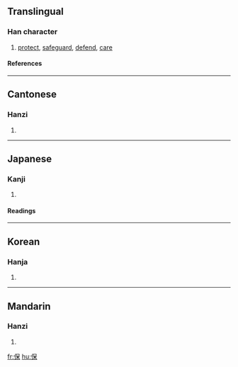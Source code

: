 ==Translingual==
===Han character===
{{Han char|rn=9|rad=人|as=07|sn=9|four=2629<sub>4</sub>|canj=人口木 (ORD)}}
# [[protect]], [[safeguard]], [[defend]], [[care]]
====References====
{{Han ref|kx=0105.170|dkj=00702|dj=0222.060|hdz=10160.040|uh=4FDD|ud=20445|bh=AB4F|bd=43855}}
----
==Cantonese==
===Hanzi===
{{yue-hanzi|jyut=|y=bou2}}
# {{defn|Cantonese}}
----
==Japanese==
===Kanji===
{{ja-kanji|grade=5|rs=人07}}
# {{defn|Japanese}} 
====Readings====
{{ja-readings|on=[[ほ]] (ho), [[ほう]] (hō)|kun=[[たもつ]] (tamotsu), [[やすんじる]] (yasunjiru)}}
----
==Korean==
===Hanja===
{{ko-hanja|hangeul=보|rv=bo|mr=po}}
# {{defn|Korean}}
----
==Mandarin==
===Hanzi===
{{cmn-hanzi|pin=[[bǎo]] ([[bao3]])|wg=pao<sup>3</sup>}}
# {{defn|Mandarin}}

[[fr:保]]
[[hu:保]]